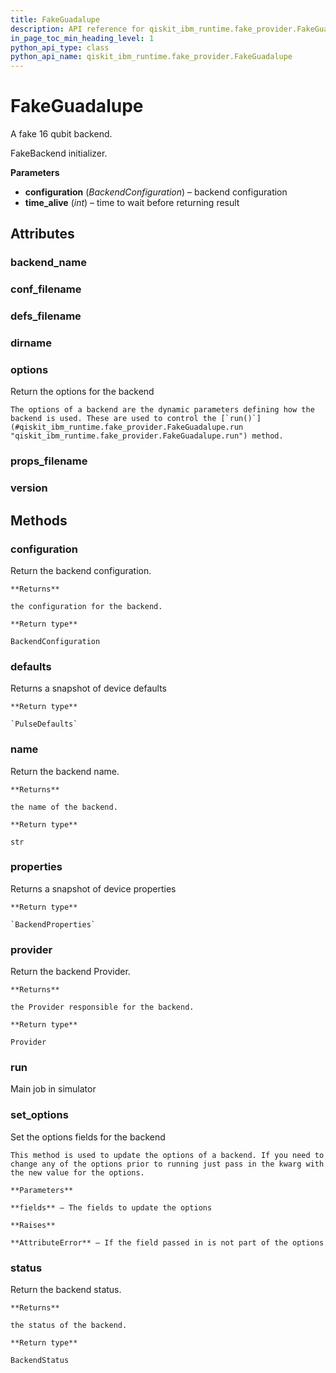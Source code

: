 ```yaml
---
title: FakeGuadalupe
description: API reference for qiskit_ibm_runtime.fake_provider.FakeGuadalupe
in_page_toc_min_heading_level: 1
python_api_type: class
python_api_name: qiskit_ibm_runtime.fake_provider.FakeGuadalupe
---
```


# FakeGuadalupe

<Class id="qiskit_ibm_runtime.fake_provider.FakeGuadalupe" isDedicatedPage={true} github="https://github.com/Qiskit/qiskit-ibm-runtime/tree/stable/0.20/qiskit_ibm_runtime/fake_provider/backends/guadalupe/fake_guadalupe.py#L32-L39" signature="FakeGuadalupe">
  A fake 16 qubit backend.

  FakeBackend initializer.

  **Parameters**

  *   **configuration** (*BackendConfiguration*) – backend configuration
  *   **time\_alive** (*int*) – time to wait before returning result

  ## Attributes

  ### backend\_name

  <Attribute id="qiskit_ibm_runtime.fake_provider.FakeGuadalupe.backend_name" name="backend_name" attributeValue="= 'fake_guadalupe'" />

  ### conf\_filename

  <Attribute id="qiskit_ibm_runtime.fake_provider.FakeGuadalupe.conf_filename" name="conf_filename" attributeValue="= 'conf_guadalupe.json'" />

  ### defs\_filename

  <Attribute id="qiskit_ibm_runtime.fake_provider.FakeGuadalupe.defs_filename" name="defs_filename" attributeValue="= 'defs_guadalupe.json'" />

  ### dirname

  <Attribute id="qiskit_ibm_runtime.fake_provider.FakeGuadalupe.dirname" name="dirname" attributeValue="= '/home/runner/work/qiskit-ibm-runtime/qiskit-ibm-runtime/qiskit_ibm_runtime/fake_provider/backends/guadalupe'" />

  ### options

  <Attribute id="qiskit_ibm_runtime.fake_provider.FakeGuadalupe.options" name="options">
    Return the options for the backend

    The options of a backend are the dynamic parameters defining how the backend is used. These are used to control the [`run()`](#qiskit_ibm_runtime.fake_provider.FakeGuadalupe.run "qiskit_ibm_runtime.fake_provider.FakeGuadalupe.run") method.
  </Attribute>

  ### props\_filename

  <Attribute id="qiskit_ibm_runtime.fake_provider.FakeGuadalupe.props_filename" name="props_filename" attributeValue="= 'props_guadalupe.json'" />

  ### version

  <Attribute id="qiskit_ibm_runtime.fake_provider.FakeGuadalupe.version" name="version" attributeValue="= 1" />

  ## Methods

  ### configuration

  <Function id="qiskit_ibm_runtime.fake_provider.FakeGuadalupe.configuration" name="configuration" signature="configuration()">
    Return the backend configuration.

    **Returns**

    the configuration for the backend.

    **Return type**

    BackendConfiguration
  </Function>

  ### defaults

  <Function id="qiskit_ibm_runtime.fake_provider.FakeGuadalupe.defaults" name="defaults" github="https://github.com/Qiskit/qiskit-ibm-runtime/tree/stable/0.20/qiskit_ibm_runtime/fake_provider/fake_pulse_backend.py#L29-L33" signature="defaults()">
    Returns a snapshot of device defaults

    **Return type**

    `PulseDefaults`
  </Function>

  ### name

  <Function id="qiskit_ibm_runtime.fake_provider.FakeGuadalupe.name" name="name" signature="name()">
    Return the backend name.

    **Returns**

    the name of the backend.

    **Return type**

    str
  </Function>

  ### properties

  <Function id="qiskit_ibm_runtime.fake_provider.FakeGuadalupe.properties" name="properties" github="https://github.com/Qiskit/qiskit-ibm-runtime/tree/stable/0.20/qiskit_ibm_runtime/fake_provider/fake_qasm_backend.py#L44-L48" signature="properties()">
    Returns a snapshot of device properties

    **Return type**

    `BackendProperties`
  </Function>

  ### provider

  <Function id="qiskit_ibm_runtime.fake_provider.FakeGuadalupe.provider" name="provider" signature="provider()">
    Return the backend Provider.

    **Returns**

    the Provider responsible for the backend.

    **Return type**

    Provider
  </Function>

  ### run

  <Function id="qiskit_ibm_runtime.fake_provider.FakeGuadalupe.run" name="run" github="https://github.com/Qiskit/qiskit-ibm-runtime/tree/stable/0.20/qiskit_ibm_runtime/fake_provider/fake_backend.py#L545-L574" signature="run(run_input, **kwargs)">
    Main job in simulator
  </Function>

  ### set\_options

  <Function id="qiskit_ibm_runtime.fake_provider.FakeGuadalupe.set_options" name="set_options" signature="set_options(**fields)">
    Set the options fields for the backend

    This method is used to update the options of a backend. If you need to change any of the options prior to running just pass in the kwarg with the new value for the options.

    **Parameters**

    **fields** – The fields to update the options

    **Raises**

    **AttributeError** – If the field passed in is not part of the options
  </Function>

  ### status

  <Function id="qiskit_ibm_runtime.fake_provider.FakeGuadalupe.status" name="status" signature="status()">
    Return the backend status.

    **Returns**

    the status of the backend.

    **Return type**

    BackendStatus
  </Function>
</Class>

